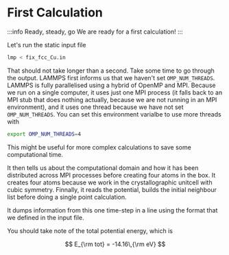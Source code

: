 # First Calculation

:::info Ready, steady, go
We are ready for a first calculation!
:::

Let's run the static input file

```bash
lmp < fix_fcc_Cu.in
```

That should not take longer than a second. Take some time to go through the output. LAMMPS first informs us that we haven't set `OMP_NUM_THREADS`. LAMMPS is fully parallelised using a hybrid of OpenMP and MPI. Because we run on a single computer, it uses just one MPI process (it falls back to an MPI stub that does nothing actually, because we are not running in an MPI environment), and it uses one thread because we have not set `OMP_NUM_THREADS`. You can set this environment varialbe to use more threads with

```bash
export OMP_NUM_THREADS=4
```

This might be useful for more complex calculations to save some computational time.

It then tells us about the computational domain and how it has been distributed across MPI processes before creating four atoms in the box. It creates four atoms because we work in the crystallographic unitcell with cubic symmetry. Finnally, it reads the potential, builds the initial neighbour list before doing a single point calculation.

It dumps information from this one time-step in a line using the format that we defined in the input file.

You should take note of the total potential energy, which is

$$
E_{\rm tot} = -14.16\,{\rm eV}
$$

